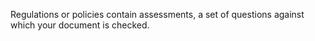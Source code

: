 Regulations or policies contain assessments, a set of questions against which your document is checked.